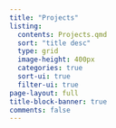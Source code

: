 ```yaml
---
title: "Projects"
listing:
  contents: Projects.qmd
  sort: "title desc"
  type: grid
  image-height: 400px
  categories: true
  sort-ui: true
  filter-ui: true
page-layout: full
title-block-banner: true
comments: false
---
```


